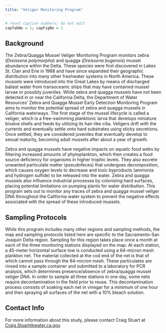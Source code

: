 ```yaml
---
title: "Veliger Monitoring Program"
---
```


```r
# reset caption numbers; do not edit
capTabNo = 1; capFigNo = 1
```

## Background

The Zebra/Quagga Mussel Veliger Monitoring Program monitors zebra (*Dreissena polymorpha*) and quagga (*Dreissena bugensis*) mussel abundance within the Delta. These species were first discovered in Lakes St. Clair and Erie in 1988 and have since expanded their geographic distribution into many other freshwater systems in North America. These mussels were introduced into the Great Lakes by means of discharged ballast water from transoceanic ships that may have contained mussel larvae or possibly juveniles. While zebra and quagga mussels have not been detected in or near the California Delta, the Department of Water Resources' Zebra and Quagga Mussel Early Detection Monitoring Program aims to monitor the potential spread of zebra and quagga mussels in California waterways. The first stage of the mussel lifecycle is called a veliger, which is a free-swimming planktonic larva that develops miniature bivalve shells and feeds by utilizing its hair-like cilia. Veligers drift with the currents and eventually settle onto hard substrates using sticky secretions. Once settled, they are considered juveniles that eventually develop to sexual maturity, becoming adult mussels after about a year of growth.

Zebra and quagga mussels have negative impacts on aquatic food webs by filtering increased amounts of phytoplankton, which then creates a food source deficiency for organisms in higher trophic levels. They also excrete unwanted particulate matter (pseudofeces) that undergoes decomposition, which causes oxygen levels to decrease and toxic byproducts (ammonia and hydrogen sulfide) to be released into the water. Zebra and quagga mussels also influence industrial processes by colonizing hard surfaces, placing potential limitations on pumping plants for water distribution. This program sets out to monitor any traces of zebra and quagga mussel veliger DNA throughout the California water system to prevent the negative effects associated with the spread of these introduced mussels.

<!-- ```{r echo=FALSE, out.width='90%', fig.align='center', caption='Map of veliger monitoring stations for the Sacramento-San Joaquin Delta region.'} -->
<!-- knitr::include_graphics(file.path('sections/special-studies/figures/veligermap.png')) -->
<!-- ``` -->

## Sampling Protocols

While this program includes many other regions and sampling methods, the map and sampling protocols listed here are specific to the Sacramento-San Joaquin Delta region. Sampling for this region takes place once a month at each of the three monitoring stations displayed on the map. At each station, a 45-meter horizontal surface tow is conducted using a 64-micron mesh plankton net. The material collected at the cod end of the net is that of which cannot pass through the 64-micron mesh. These particulates are rinsed into a sample container and submitted to a laboratory for PCR analysis, which determines presence/absence of zebra/quagga mussel veliger DNA. In order to sample all three stations in one day, some nets require decontamination in the field prior to reuse. This decontamination process consists of soaking each net in vinegar for a minimum of one hour and then spraying all surfaces of the net with a 10% bleach solution.

## Contact Info

For more information about this study, please contact Craig Stuart at [Craig.Stuart\@water.ca.gov](mailto:Craig.Stuart@water.ca.gov){.email}.
